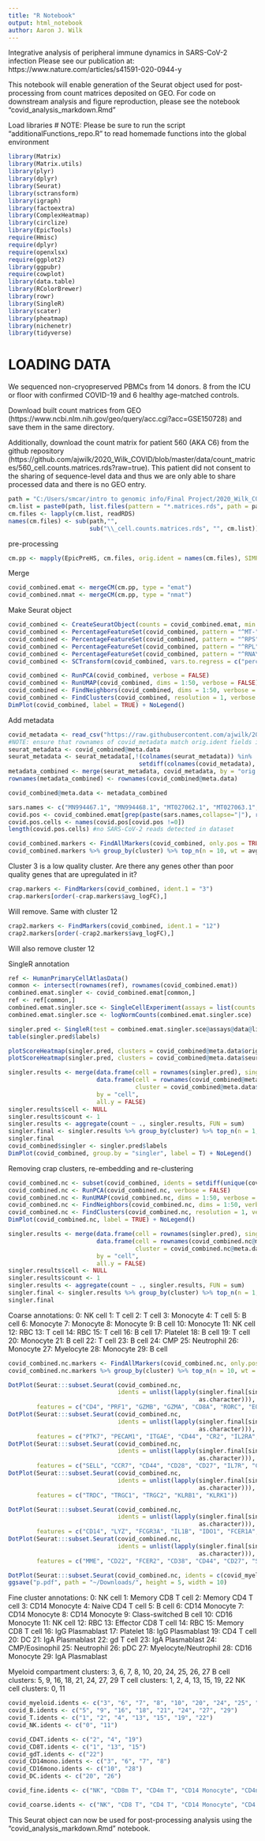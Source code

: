 ```yaml
---
title: "R Notebook"
output: html_notebook
author: Aaron J. Wilk
---
```


Integrative analysis of peripheral immune dynamics in SARS-CoV-2 infection
Please see our publication at: https://www.nature.com/articles/s41591-020-0944-y

This notebook will enable generation of the Seurat object used for post-processing from count matrices deposited on GEO. For code on downstream analysis and figure reproduction, please see the notebook "covid_analysis_markdown.Rmd"

Load libraries
  # NOTE: Please be sure to run the script "additionalFunctions_repo.R" to read homemade functions into the global environment

```r
library(Matrix)
library(Matrix.utils)
library(plyr)
library(dplyr)
library(Seurat)
library(sctransform)
library(igraph)
library(factoextra)
library(ComplexHeatmap)
library(circlize)
library(EpicTools)
require(Hmisc)
require(dplyr)
require(openxlsx)
require(ggplot2)
library(ggpubr)
require(cowplot)
library(data.table)
library(RColorBrewer)
library(rowr)
library(SingleR)
library(scater)
library(pheatmap)
library(nichenetr)
library(tidyverse)
```

# LOADING DATA #
We sequenced non-cryopreserved PBMCs from 14 donors. 8 from the ICU or floor with confirmed COVID-19 and 6 healthy age-matched controls. 

Download built count matrices from GEO (https://www.ncbi.nlm.nih.gov/geo/query/acc.cgi?acc=GSE150728) and save them in the same directory. 

Additionally, download the count matrix for patient 560 (AKA C6) from the github repository (https://github.com/ajwilk/2020_Wilk_COVID/blob/master/data/count_matrices/560_cell.counts.matrices.rds?raw=true). This patient did not consent to the sharing of sequence-level data and thus we are only able to share processed data and there is no GEO entry. 

```r
path = "C:/Users/smcar/intro to genomic info/Final Project/2020_Wilk_COVID/data/count_matrices/"
cm.list = paste0(path, list.files(pattern = "*.matrices.rds", path = path))
cm.files <- lapply(cm.list, readRDS)
names(cm.files) <- sub(path,"",
                       sub("\\_cell.counts.matrices.rds", "", cm.list))
```

pre-processing

```r
cm.pp <- mapply(EpicPreHS, cm.files, orig.ident = names(cm.files), SIMPLIFY = F)
```

Merge
```r
covid_combined.emat <- mergeCM(cm.pp, type = "emat")
covid_combined.nmat <- mergeCM(cm.pp, type = "nmat")
```

Make Seurat object
```r
covid_combined <- CreateSeuratObject(counts = covid_combined.emat, min.cells = 10, names.field = 1, names.delim = "\\.")
covid_combined <- PercentageFeatureSet(covid_combined, pattern = "^MT-", col.name = "percent.mt")
covid_combined <- PercentageFeatureSet(covid_combined, pattern = "^RPS", col.name = "percent.rps")
covid_combined <- PercentageFeatureSet(covid_combined, pattern = "^RPL", col.name = "percent.rpl")
covid_combined <- PercentageFeatureSet(covid_combined, pattern = "^RNA\\d8S5", col.name = "percent.rrna")
covid_combined <- SCTransform(covid_combined, vars.to.regress = c("percent.mt", "percent.rps", "percent.rpl", "percent.rrna", "nCount_RNA", "nFeature_RNA"), verbose = FALSE, return.only.var.genes = TRUE) #expect "iteration limit reached" warning unless suppressed per https://github.com/satijalab/seurat/issues/1426

covid_combined <- RunPCA(covid_combined, verbose = FALSE)
covid_combined <- RunUMAP(covid_combined, dims = 1:50, verbose = FALSE)
covid_combined <- FindNeighbors(covid_combined, dims = 1:50, verbose = FALSE)
covid_combined <- FindClusters(covid_combined, resolution = 1, verbose = FALSE)
DimPlot(covid_combined, label = TRUE) + NoLegend()
```

Add metadata

```r
covid_metadata <- read_csv("https://raw.githubusercontent.com/ajwilk/2020_Wilk_COVID/master/code/COVID-19_metadata_repo.csv")
#NOTE: ensure that rownames of covid_metadata match orig.ident fields in object. This is impacted by the naming of the count matrices submitted to GEO
seurat_metadata <- covid_combined@meta.data
seurat_metadata <- seurat_metadata[,!(colnames(seurat_metadata)) %in% 
                                     setdiff(colnames(covid_metadata), "orig.ident")]
metadata_combined <- merge(seurat_metadata, covid_metadata, by = "orig.ident")
rownames(metadata_combined) <- rownames(covid_combined@meta.data)

covid_combined@meta.data <- metadata_combined
```


```r
sars.names <- c("MN994467.1", "MN994468.1", "MT027062.1", "MT027063.1", "MT027064.1", "MT044258.1", "MT106052.1", "MT106053.1", "MT118835.1", "MT192765.1")
covid.pos <- covid_combined.emat[grep(paste(sars.names,collapse="|"), rownames(covid_combined.emat)),]
covid.pos.cells <- names(covid.pos[covid.pos !=0])
length(covid.pos.cells) #no SARS-CoV-2 reads detected in dataset
```



```r
covid_combined.markers <- FindAllMarkers(covid_combined, only.pos = TRUE, min.pct = 0.25, logfc.threshold = 0.25)
covid_combined.markers %>% group_by(cluster) %>% top_n(n = 10, wt = avg_logFC)
```
Cluster 3 is a low quality cluster. Are there any genes other than poor quality genes that are upregulated in it?
```r
crap.markers <- FindMarkers(covid_combined, ident.1 = "3")
crap.markers[order(-crap.markers$avg_logFC),]
```

Will remove. Same with cluster 12
```r
crap2.markers <- FindMarkers(covid_combined, ident.1 = "12")
crap2.markers[order(-crap2.markers$avg_logFC),]
```
Will also remove cluster 12

SingleR annotation
```r
ref <- HumanPrimaryCellAtlasData()
common <- intersect(rownames(ref), rownames(covid_combined.emat))
combined.emat.singler <- covid_combined.emat[common,]
ref <- ref[common,]
combined.emat.singler.sce <- SingleCellExperiment(assays = list(counts = combined.emat.singler))
combined.emat.singler.sce <- logNormCounts(combined.emat.singler.sce)
```
```r
singler.pred <- SingleR(test = combined.emat.singler.sce@assays@data@listData$logcounts, ref = ref, labels = ref$label.main)
table(singler.pred$labels)
```

```r
plotScoreHeatmap(singler.pred, clusters = covid_combined@meta.data$orig.ident)
plotScoreHeatmap(singler.pred, clusters = covid_combined@meta.data$seurat_clusters)
```

```r
singler.results <- merge(data.frame(cell = rownames(singler.pred), singler = singler.pred$labels), 
                         data.frame(cell = rownames(covid_combined@meta.data), 
                                    cluster = covid_combined@meta.data$seurat_clusters), 
                         by = "cell", 
                         all.y = FALSE)
singler.results$cell <- NULL
singler.results$count <- 1
singler.results <- aggregate(count ~ ., singler.results, FUN = sum)
singler.final <- singler.results %>% group_by(cluster) %>% top_n(n = 1, wt = count)
singler.final
covid_combined$singler <- singler.pred$labels
DimPlot(covid_combined, group.by = "singler", label = T) + NoLegend()
```


Removing crap clusters, re-embedding and re-clustering
```r
covid_combined.nc <- subset(covid_combined, idents = setdiff(unique(covid_combined$seurat_clusters), c("3", "12")))
covid_combined.nc <- RunPCA(covid_combined.nc, verbose = FALSE)
covid_combined.nc <- RunUMAP(covid_combined.nc, dims = 1:50, verbose = FALSE)
covid_combined.nc <- FindNeighbors(covid_combined.nc, dims = 1:50, verbose = FALSE)
covid_combined.nc <- FindClusters(covid_combined.nc, resolution = 1, verbose = FALSE)
DimPlot(covid_combined.nc, label = TRUE) + NoLegend()
```


```r
singler.results <- merge(data.frame(cell = rownames(singler.pred), singler = singler.pred$labels), 
                         data.frame(cell = rownames(covid_combined.nc@meta.data), 
                                    cluster = covid_combined.nc@meta.data$seurat_clusters), 
                         by = "cell", 
                         all.y = FALSE)
singler.results$cell <- NULL
singler.results$count <- 1
singler.results <- aggregate(count ~ ., singler.results, FUN = sum)
singler.final <- singler.results %>% group_by(cluster) %>% top_n(n = 1, wt = count)
singler.final
```

Coarse annotations: 
0: NK cell
1: T cell
2: T cell
3: Monocyte
4: T cell
5: B cell
6: Monocyte
7: Monocyte
8: Monocyte
9: B cell
10: Monocyte
11: NK cell
12: RBC
13: T cell
14: RBC
15: T cell
16: B cell
17: Platelet
18: B cell
19: T cell
20: Monocyte
21: B cell
22: T cell
23: B cell
24: CMP
25: Neutrophil
26: Monocyte
27: Myelocyte
28: Monocyte
29: B cell


```r
covid_combined.nc.markers <- FindAllMarkers(covid_combined.nc, only.pos = T)
covid_combined.nc.markers %>% group_by(cluster) %>% top_n(n = 10, wt = avg_logFC)
```

```r
DotPlot(Seurat:::subset.Seurat(covid_combined.nc, 
                               idents = unlist(lapply(singler.final[singler.final$singler=="T_cells","cluster"],
                                                      as.character))), 
        features = c("CD4", "PRF1", "GZMB", "GZMA", "CD8A", "RORC", "EOMES", "TBX21"))
DotPlot(Seurat:::subset.Seurat(covid_combined.nc, 
                               idents = unlist(lapply(singler.final[singler.final$singler=="T_cells","cluster"],
                                                      as.character))), 
        features = c("PTK7", "PECAM1", "ITGAE", "CD44", "CR2", "IL2RA", "FAS", "IL2RB"))
DotPlot(Seurat:::subset.Seurat(covid_combined.nc, 
                               idents = unlist(lapply(singler.final[singler.final$singler=="T_cells","cluster"],
                                                      as.character))), 
        features = c("SELL", "CCR7", "CD44", "CD28", "CD27", "IL7R", "CXCR3", "ITGAL", "CD58"))
DotPlot(Seurat:::subset.Seurat(covid_combined.nc, 
                               idents = unlist(lapply(singler.final[singler.final$singler=="T_cells","cluster"],
                                                      as.character))), 
        features = c("TRDC", "TRGC1", "TRGC2", "KLRB1", "KLRK1"))
```
```r
DotPlot(Seurat:::subset.Seurat(covid_combined.nc, 
                               idents = unlist(lapply(singler.final[singler.final$singler=="Monocyte","cluster"],
                                                      as.character))), 
        features = c("CD14", "LYZ", "FCGR3A", "IL1B", "IDO1", "FCER1A", "FLT3", "IL3RA", "NRP1"))
DotPlot(Seurat:::subset.Seurat(covid_combined.nc, 
                               idents = unlist(lapply(singler.final[singler.final$singler=="B_cell","cluster"],
                                                      as.character))), 
        features = c("MME", "CD22", "FCER2", "CD38", "CD44", "CD27", "SDC1"))
```

```r
DotPlot(Seurat:::subset.Seurat(covid_combined.nc, idents = c(covid_myeloid.idents)), features = unique(c("CD14", "LYZ", "FCGR3B", "FCGR3A", "CLC", "ELANE", "LTF", "MPO", "CTSG", "IDO1", "FCER1A", "FLT3", "IL3RA", "NRP1", "MME", "CD22", "FCER2", "CD44", "CD27", "SDC1", "CD4", "CD8A", "ITGAL", "SELL", "GZMB", "CD3E", "CD3G", "CD3D")), group.by = "cell.type.fine") + ggpubr::rotate_x_text()
ggsave("p.pdf", path = "~/Downloads/", height = 5, width = 10)
```


Fine cluster annotations: 
0: NK cell
1: Memory CD8 T cell
2: Memory CD4 T cell
3: CD14 Monocyte
4: Naive CD4 T cell
5: B cell
6: CD14 Monocyte
7: CD14 Monocyte
8: CD14 Monocyte
9: Class-switched B cell
10: CD16 Monocyte
11: NK cell
12: RBC
13: Effector CD8 T cell
14: RBC
15: Memory CD8 T cell
16: IgG Plasmablast
17: Platelet
18: IgG Plasmablast
19: CD4 T cell
20: DC
21: IgA Plasmablast
22: gd T cell
23: IgA Plasmablast
24: CMP/Eosinophil
25: Neutrophil
26: pDC
27: Myelocyte/Neutrophil
28: CD16 Monocyte
29: IgA Plasmablast

Myeloid compartment clusters: 3, 6, 7, 8, 10, 20, 24, 25, 26, 27
B cell clusters: 5, 9, 16, 18, 21, 24, 27, 29
T cell clusters: 1, 2, 4, 13, 15, 19, 22
NK cell clusters: 0, 11

```r
covid_myeloid.idents <- c("3", "6", "7", "8", "10", "20", "24", "25", "26", "27", "28")
covid_B.idents <- c("5", "9", "16", "18", "21", "24", "27", "29")
covid_T.idents <- c("1", "2", "4", "13", "15", "19", "22")
covid_NK.idents <- c("0", "11")

covid_CD4T.idents <- c("2", "4", "19")
covid_CD8T.idents <- c("1", "13", "15")
covid_gdT.idents <- c("22")
covid_CD14mono.idents <- c("3", "6", "7", "8")
covid_CD16mono.idents <- c("10", "28")
covid_DC.idents <- c("20", "26")

covid_fine.idents <- c("NK", "CD8m T", "CD4m T", "CD14 Monocyte", "CD4n T", "B", "CD14 Monocyte", "CD14 Monocyte", "CD14 Monocyte", "IgM PB", "CD16 Monocyte", "NK", "RBC", "CD8eff T", "RBC", "CD8m T", "IgG PB", "Platelet", "IgG PB", "CD4 T", "DC", "IgA PB", "gd T", "IgA PB", "SC & Eosinophil", "Neutrophil", "pDC", "Developing Neutrophil", "CD16 Monocyte", "IgA PB")

covid_coarse.idents <- c("NK", "CD8 T", "CD4 T", "CD14 Monocyte", "CD4 T", "B", "CD14 Monocyte", "CD14 Monocyte", "CD14 Monocyte", "B", "CD16 Monocyte", "NK", "RBC", "CD8 T", "RBC", "CD8 T", "PB", "Platelet", "PB", "CD4 T", "DC", "PB", "gd T", "PB", "Granulocyte", "Granulocyte", "pDC", "Granulocyte", "CD16 Monocyte", "PB")
```


This Seurat object can now be used for post-processing analysis using the "covid_analysis_markdown.Rmd" notebook.
